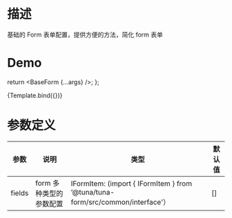 <!--- index.stories.mdx -->


<Meta title="Tuna_Component/BaseForm/Doc" component={BaseForm} />

# 描述

基础的 Form 表单配置，提供方便的方法，简化 form 表单

# Demo

  return <BaseForm {...args} />;
};

<Canvas>
  <Story name="基础form-mdx">{Template.bind({})}</Story>
</Canvas>

# 参数定义

| 参数   | 说明                    | 类型                                                                           | 默认值 |
| ------ | ----------------------- | ------------------------------------------------------------------------------ | ------ |
| fields | form 多种类型的参数配置 | IFormItem: (import { IFormItem } from ’@tuna/tuna-form/src/common/interface'） | []     |
